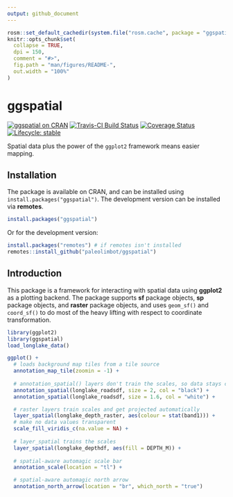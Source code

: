 ```yaml
---
output: github_document
---
```


<!-- README.md is generated from README.Rmd. Please edit that file -->

```r
rosm::set_default_cachedir(system.file("rosm.cache", package = "ggspatial"))
knitr::opts_chunk$set(
  collapse = TRUE,
  dpi = 150,
  comment = "#>",
  fig.path = "man/figures/README-",
  out.width = "100%"
)
```

# ggspatial

<!-- badges: start -->
[![ggspatial on CRAN](https://cranlogs.r-pkg.org/badges/ggspatial)](https://cran.r-project.org/package=ggspatial)
[![Travis-CI Build Status](https://travis-ci.org/paleolimbot/ggspatial.svg?branch=master)](https://travis-ci.org/paleolimbot/ggspatial)
[![Coverage Status](https://img.shields.io/codecov/c/github/paleolimbot/ggspatial/master.svg)](https://codecov.io/github/paleolimbot/ggspatial?branch=master)
[![Lifecycle: stable](https://img.shields.io/badge/lifecycle-stable-brightgreen.svg)](https://www.tidyverse.org/lifecycle/#stable)
<!-- badges: end -->

Spatial data plus the power of the `ggplot2` framework means easier mapping.

## Installation

The package is available on CRAN, and can be installed using `install.packages("ggspatial")`. The development version can be installed via **remotes**.

```r
install.packages("ggspatial")
```

Or for the development version:

```r
install.packages("remotes") # if remotes isn't installed
remotes::install_github("paleolimbot/ggspatial")
```

## Introduction

This package is a framework for interacting with spatial data using **ggplot2** as a plotting backend. The package supports **sf** package objects, **sp** package objects, and **raster** package objects, and uses `geom_sf()` and `coord_sf()` to do most of the heavy lifting with respect to coordinate transformation.

```r
library(ggplot2)
library(ggspatial)
load_longlake_data()

ggplot() +
  # loads background map tiles from a tile source
  annotation_map_tile(zoomin = -1) +
  
  # annotation_spatial() layers don't train the scales, so data stays central
  annotation_spatial(longlake_roadsdf, size = 2, col = "black") +
  annotation_spatial(longlake_roadsdf, size = 1.6, col = "white") +

  # raster layers train scales and get projected automatically
  layer_spatial(longlake_depth_raster, aes(colour = stat(band1))) +
  # make no data values transparent
  scale_fill_viridis_c(na.value = NA) +
  
  # layer_spatial trains the scales
  layer_spatial(longlake_depthdf, aes(fill = DEPTH_M)) +
  
  # spatial-aware automagic scale bar
  annotation_scale(location = "tl") +

  # spatial-aware automagic north arrow
  annotation_north_arrow(location = "br", which_north = "true")
```
